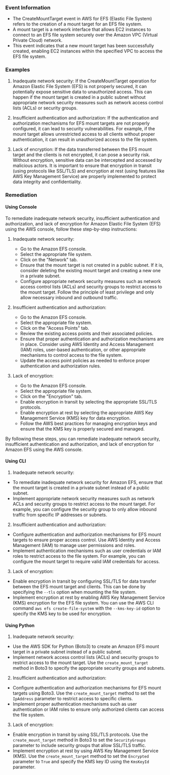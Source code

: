 
### Event Information

- The CreateMountTarget event in AWS for EFS (Elastic File System) refers to the creation of a mount target for an EFS file system.
- A mount target is a network interface that allows EC2 instances to connect to an EFS file system securely over the Amazon VPC (Virtual Private Cloud) network.
- This event indicates that a new mount target has been successfully created, enabling EC2 instances within the specified VPC to access the EFS file system.


### Examples

1. Inadequate network security: If the CreateMountTarget operation for Amazon Elastic File System (EFS) is not properly secured, it can potentially expose sensitive data to unauthorized access. This can happen if the mount target is created in a public subnet without appropriate network security measures such as network access control lists (ACLs) or security groups.

2. Insufficient authentication and authorization: If the authentication and authorization mechanisms for EFS mount targets are not properly configured, it can lead to security vulnerabilities. For example, if the mount target allows unrestricted access to all clients without proper authentication, it can result in unauthorized access to the file system.

3. Lack of encryption: If the data transferred between the EFS mount target and the clients is not encrypted, it can pose a security risk. Without encryption, sensitive data can be intercepted and accessed by malicious actors. It is important to ensure that encryption in transit (using protocols like SSL/TLS) and encryption at rest (using features like AWS Key Management Service) are properly implemented to protect data integrity and confidentiality.

### Remediation

#### Using Console

To remediate inadequate network security, insufficient authentication and authorization, and lack of encryption for Amazon Elastic File System (EFS) using the AWS console, follow these step-by-step instructions:

1. Inadequate network security:
   - Go to the Amazon EFS console.
   - Select the appropriate file system.
   - Click on the "Network" tab.
   - Ensure that the mount target is not created in a public subnet. If it is, consider deleting the existing mount target and creating a new one in a private subnet.
   - Configure appropriate network security measures such as network access control lists (ACLs) and security groups to restrict access to the mount target. Follow the principle of least privilege and only allow necessary inbound and outbound traffic.

2. Insufficient authentication and authorization:
   - Go to the Amazon EFS console.
   - Select the appropriate file system.
   - Click on the "Access Points" tab.
   - Review the existing access points and their associated policies.
   - Ensure that proper authentication and authorization mechanisms are in place. Consider using AWS Identity and Access Management (IAM) roles, user-based authentication, or other appropriate mechanisms to control access to the file system.
   - Update the access point policies as needed to enforce proper authentication and authorization rules.

3. Lack of encryption:
   - Go to the Amazon EFS console.
   - Select the appropriate file system.
   - Click on the "Encryption" tab.
   - Enable encryption in transit by selecting the appropriate SSL/TLS protocols.
   - Enable encryption at rest by selecting the appropriate AWS Key Management Service (KMS) key for data encryption.
   - Follow the AWS best practices for managing encryption keys and ensure that the KMS key is properly secured and managed.

By following these steps, you can remediate inadequate network security, insufficient authentication and authorization, and lack of encryption for Amazon EFS using the AWS console.

#### Using CLI

1. Inadequate network security:
- To remediate inadequate network security for Amazon EFS, ensure that the mount target is created in a private subnet instead of a public subnet.
- Implement appropriate network security measures such as network ACLs and security groups to restrict access to the mount target. For example, you can configure the security group to only allow inbound traffic from specific IP addresses or subnets.

2. Insufficient authentication and authorization:
- Configure authentication and authorization mechanisms for EFS mount targets to ensure proper access control. Use AWS Identity and Access Management (IAM) to manage user permissions and roles.
- Implement authentication mechanisms such as user credentials or IAM roles to restrict access to the file system. For example, you can configure the mount target to require valid IAM credentials for access.

3. Lack of encryption:
- Enable encryption in transit by configuring SSL/TLS for data transfer between the EFS mount target and clients. This can be done by specifying the `--tls` option when mounting the file system.
- Implement encryption at rest by enabling AWS Key Management Service (KMS) encryption for the EFS file system. You can use the AWS CLI command `aws efs create-file-system` with the `--kms-key-id` option to specify the KMS key to be used for encryption.

#### Using Python

1. Inadequate network security:
- Use the AWS SDK for Python (Boto3) to create an Amazon EFS mount target in a private subnet instead of a public subnet.
- Implement network access control lists (ACLs) and security groups to restrict access to the mount target. Use the `create_mount_target` method in Boto3 to specify the appropriate security groups and subnets.

2. Insufficient authentication and authorization:
- Configure authentication and authorization mechanisms for EFS mount targets using Boto3. Use the `create_mount_target` method to set the `IpAddress` parameter to restrict access to specific clients.
- Implement proper authentication mechanisms such as user authentication or IAM roles to ensure only authorized clients can access the file system.

3. Lack of encryption:
- Enable encryption in transit by using SSL/TLS protocols. Use the `create_mount_target` method in Boto3 to set the `SecurityGroups` parameter to include security groups that allow SSL/TLS traffic.
- Implement encryption at rest by using AWS Key Management Service (KMS). Use the `create_mount_target` method to set the `Encrypted` parameter to `True` and specify the KMS key ID using the `KmsKeyId` parameter.

